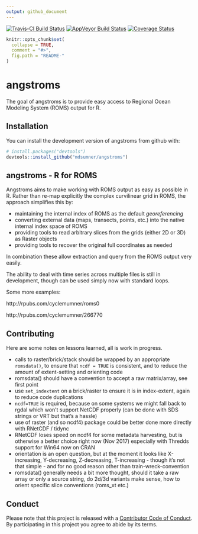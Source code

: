 ```yaml
---
output: github_document
---
```


[![Travis-CI Build Status](https://travis-ci.org/mdsumner/angstroms.svg?branch=master)](https://travis-ci.org/mdsumner/angstroms)
[![AppVeyor Build Status](https://ci.appveyor.com/api/projects/status/github/mdsumner/angstroms?branch=master&svg=true)](https://ci.appveyor.com/project/mdsumner/angstroms)
[![Coverage Status](https://img.shields.io/codecov/c/github/mdsumner/angstroms/master.svg)](https://codecov.io/github/mdsumner/angstroms?branch=master)
<!-- README.md is generated from README.Rmd. Please edit that file -->

```r
knitr::opts_chunk$set(
  collapse = TRUE,
  comment = "#>",
  fig.path = "README-"
)
```

# angstroms

The goal of angstroms is to provide easy access to Regional Ocean Modeling System (ROMS) output for R. 

## Installation

You can install the development version of angstroms from github with:

```r
# install.packages("devtools")
devtools::install_github("mdsumner/angstroms")
```

## angstroms - R for ROMS

Angstroms aims to make working with ROMS output as easy as possible in R. 
Rather than re-map explicitly the complex curvilinear grid in ROMS, the approach simplifies this by: 

* maintaining the internal index of ROMS as the default *georeferencing* 
* converting external data (maps, transects, points, etc.) into the native internal index space of ROMS
* providing tools to read arbitrary slices from the grids (either 2D or 3D) as Raster objects
* providing tools to recover the original full coordinates as needed

In combination these allow extraction and query from the ROMS output very easily. 


The ability to deal with time series across multiple files is still in development, though can be used simply now with standard loops. 


Some more examples: 

http://rpubs.com/cyclemumner/roms0

http://rpubs.com/cyclemumner/266770


## Contributing

Here are some notes on lessons learned, all is work in progress. 

* calls to raster/brick/stack should be wrapped by an appropriate `romsdata()`, to ensure that `ncdf = TRUE` is consistent, and to reduce the amount of extent-setting and orienting code
* romsdata() should have a convention to accept a raw matrix/array, see first point
* use `set_indextent` on a brick/raster to ensure it is in index-extent, again to reduce code duplications
* `ncdf=TRUE` is required, because on some systems we might fall back to rgdal which won't support NetCDF properly (can be done with SDS strings or VRT but that's a hassle)
* use of raster (and so ncdf4) package could be better done more directly with RNetCDF / tidync
* RNetCDF loses speed on ncdf4 for some metadata harvesting, but is otherwise a better choice right now (Nov 2017) especially with Thredds support for Win64 now on CRAN
* orientation is an open question, but at the moment it looks like X-increasing, Y-decreasing, Z-decreasing, T-increasing - though it's not that simple - and for no good reason other than train-wreck-convention
* romsdata() generally needs a bit more thought, should it take a raw array or only a source string, do 2d/3d variants make sense, how to orient specific slice conventions (roms_xt etc.)



## Conduct

Please note that this project is released with a [Contributor Code of Conduct](CONDUCT.md). By participating in this project you agree to abide by its terms.